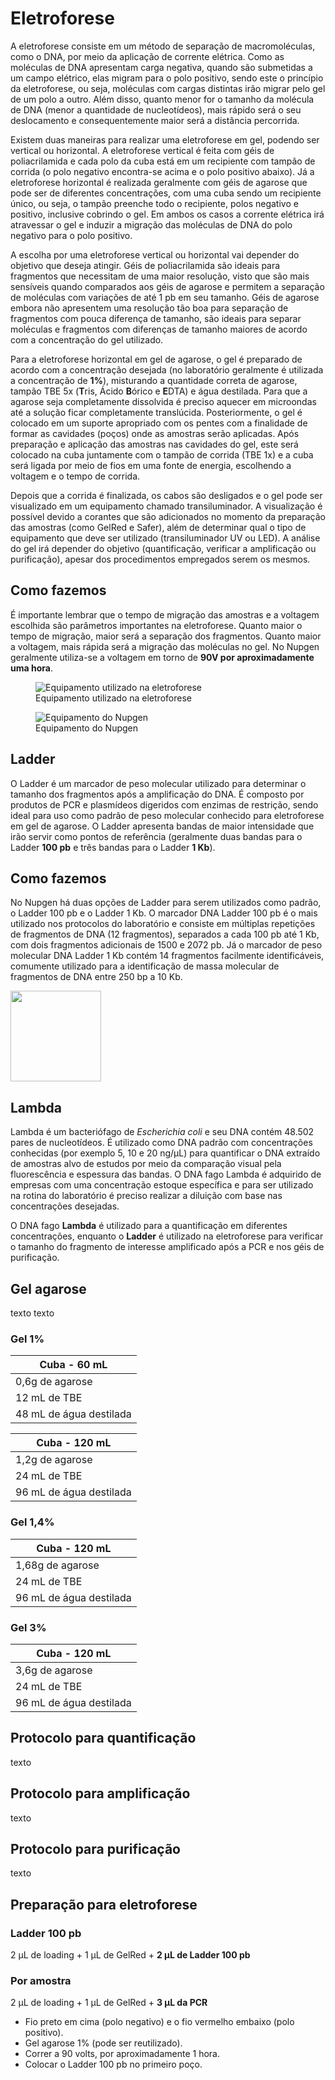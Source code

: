 # Eletroforese

A eletroforese consiste em um método de separação de macromoléculas, como o DNA, por meio da aplicação de corrente elétrica. Como as moléculas de DNA apresentam carga negativa, quando são submetidas a um campo elétrico, elas migram para o polo positivo, sendo este o princípio da eletroforese, ou seja, moléculas com cargas distintas irão migrar pelo gel de um polo a outro. Além disso, quanto menor for o tamanho da molécula de DNA (menor a quantidade de nucleotídeos), mais rápido será o seu deslocamento e consequentemente maior será a distância percorrida.

Existem duas maneiras para realizar uma eletroforese em gel, podendo ser vertical ou horizontal. A eletroforese vertical é feita com géis de poliacrilamida e cada polo da cuba está em um recipiente com tampão de corrida (o polo negativo encontra-se acima e o polo positivo abaixo). Já a eletroforese horizontal é realizada geralmente com géis de agarose que pode ser de diferentes concentrações, com uma cuba sendo um recipiente único, ou seja, o tampão preenche todo o recipiente, polos negativo e positivo, inclusive cobrindo o gel. Em ambos os casos a corrente elétrica irá atravessar o gel e induzir a migração das moléculas de DNA do polo negativo para o polo positivo.

A escolha por uma eletroforese vertical ou horizontal vai depender do objetivo que deseja atingir. Géis de poliacrilamida são ideais para fragmentos que necessitam de uma maior resolução, visto que são mais sensíveis quando comparados aos géis de agarose e permitem a separação de moléculas com variações de até 1 pb em seu tamanho. Géis de agarose embora não apresentem uma resolução tão boa para separação de fragmentos com pouca diferença de tamanho, são ideais para separar moléculas e fragmentos com diferenças de tamanho maiores de acordo com a concentração do gel utilizado.

Para a eletroforese horizontal em gel de agarose, o gel é preparado de acordo com a concentração desejada (no laboratório geralmente é utilizada a concentração de **1%**), misturando a quantidade correta de agarose, tampão TBE 5x (**T**ris, Ácido **B**órico e **E**DTA) e água destilada. Para que a agarose seja completamente dissolvida é preciso aquecer em microondas até a solução ficar completamente translúcida. Posteriormente, o gel é colocado em um suporte apropriado com os pentes com a finalidade de formar as cavidades (poços) onde as amostras serão aplicadas. Após preparação e aplicação das amostras nas cavidades do gel, este será colocado na cuba juntamente com o tampão de corrida (TBE 1x) e a cuba será ligada por meio de fios em uma fonte de energia, escolhendo a voltagem e o tempo de corrida.

Depois que a corrida é finalizada, os cabos são desligados e o gel pode ser visualizado em um equipamento chamado transiluminador. A visualização é possível devido a corantes que são adicionados no momento da preparação das amostras (como GelRed e Safer), além de determinar qual o tipo de equipamento que deve ser utilizado (transiluminador UV ou LED). A análise do gel irá depender do objetivo (quantificação, verificar a amplificação ou purificação), apesar dos procedimentos empregados serem os mesmos.

::: {.callout-note appearance="simple"}
## Como fazemos

É importante lembrar que o tempo de migração das amostras e a voltagem escolhida são parâmetros importantes na eletroforese. Quanto maior o tempo de migração, maior será a separação dos fragmentos. Quanto maior a voltagem, mais rápida será a migração das moléculas no gel. No Nupgen geralmente utiliza-se a voltagem em torno de **90V por aproximadamente uma hora**.
:::

::: {layout-ncol="2"}
![Equipamento utilizado na eletroforese](figures/eletroforese.jpg)

![Equipamento do Nupgen](figures/eletroforese-lab.JPG)
:::

## Ladder

O Ladder é um marcador de peso molecular utilizado para determinar o tamanho dos fragmentos após a amplificação do DNA. É composto por produtos de PCR e plasmídeos digeridos com enzimas de restrição, sendo ideal para uso como padrão de peso molecular conhecido para eletroforese em gel de agarose. O Ladder apresenta bandas de maior intensidade que irão servir como pontos de referência (geralmente duas bandas para o Ladder **100 pb** e três bandas para o Ladder **1 Kb**).

::: {.callout-note appearance="simple"}
## Como fazemos

No Nupgen há duas opções de Ladder para serem utilizados como padrão, o Ladder 100 pb e o Ladder 1 Kb. O marcador DNA Ladder 100 pb é o mais utilizado nos protocolos do laboratório e consiste em múltiplas repetições de fragmentos de DNA (12 fragmentos), separados a cada 100 pb até 1 Kb, com dois fragmentos adicionais de 1500 e 2072 pb. Já o marcador de peso molecular DNA Ladder 1 Kb contém 14 fragmentos facilmente identificáveis, comumente utilizado para a identificação de massa molecular de fragmentos de DNA entre 250 bp a 10 Kb.
:::

![](figures/ladder1000pb.jpg){width="145"}

## Lambda

Lambda é um bacteriófago de *Escherichia coli* e seu DNA contém 48.502 pares de nucleotídeos. É utilizado como DNA padrão com concentrações conhecidas (por exemplo 5, 10 e 20 ng/μL) para quantificar o DNA extraído de amostras alvo de estudos por meio da comparação visual pela fluorescência e espessura das bandas. O DNA fago Lambda é adquirido de empresas com uma concentração estoque específica e para ser utilizado na rotina do laboratório é preciso realizar a diluição com base nas concentrações desejadas.

::: callout-caution
O DNA fago **Lambda** é utilizado para a quantificação em diferentes concentrações, enquanto o **Ladder** é utilizado na eletroforese para verificar o tamanho do fragmento de interesse amplificado após a PCR e nos géis de purificação.
:::

## Gel agarose

texto texto

### Gel 1%

| Cuba - 60 mL            |
|-------------------------|
| 0,6g de agarose         |
| 12 mL de TBE            |
| 48 mL de água destilada |

| Cuba - 120 mL           |
|-------------------------|
| 1,2g de agarose         |
| 24 mL de TBE            |
| 96 mL de água destilada |

### Gel 1,4%

| Cuba - 120 mL           |
|-------------------------|
| 1,68g de agarose        |
| 24 mL de TBE            |
| 96 mL de água destilada |

### Gel 3%

| Cuba - 120 mL           |
|-------------------------|
| 3,6g de agarose         |
| 24 mL de TBE            |
| 96 mL de água destilada |

## Protocolo para quantificação

texto

## Protocolo para amplificação

texto

## Protocolo para purificação

texto

## Preparação para eletroforese

### Ladder 100 pb

2 μL de loading + 1 μL de GelRed + **2 μL de Ladder 100 pb**

### Por amostra

2 μL de loading + 1 μL de GelRed + **3 μL da PCR**

::: callout-important
-   Fio preto em cima (polo negativo) e o fio vermelho embaixo (polo positivo).
-   Gel agarose 1% (pode ser reutilizado).
-   Correr a 90 volts, por aproximadamente 1 hora.
-   Colocar o Ladder 100 pb no primeiro poço.
:::
